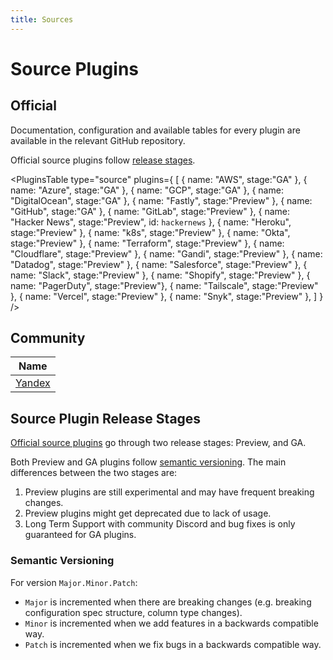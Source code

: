 ```yaml
---
title: Sources
---
```



# Source Plugins

## Official

Documentation, configuration and available tables for every plugin are available in the relevant GitHub repository.

Official source plugins follow [release stages](#source-plugin-release-stages).

<PluginsTable
    type="source"
    plugins={
        [
            { name: "AWS", stage:"GA" },
            { name: "Azure", stage:"GA" },
            { name: "GCP", stage:"GA" },
            { name: "DigitalOcean", stage:"GA" },
            { name: "Fastly", stage:"Preview" },
            { name: "GitHub", stage:"GA" },
            { name: "GitLab", stage:"Preview" },
            { name: "Hacker News", stage:"Preview", id: `hackernews` },
            { name: "Heroku", stage:"Preview" },
            { name: "k8s", stage:"Preview" },
            { name: "Okta", stage:"Preview" },
            { name: "Terraform", stage:"Preview" },
            { name: "Cloudflare", stage:"Preview" },
            { name: "Gandi", stage:"Preview" },
            { name: "Datadog", stage:"Preview" },
            { name: "Salesforce", stage:"Preview" },
            { name: "Slack", stage:"Preview" },
            { name: "Shopify", stage:"Preview" },
            { name: "PagerDuty", stage:"Preview"},
            { name: "Tailscale", stage:"Preview" },
            { name: "Vercel", stage:"Preview" },
            { name: "Snyk", stage:"Preview" },
        ]
    }
/>

## Community

| **Name**                                                     |
|--------------------------------------------------------------|
| [Yandex](https://github.com/yandex-cloud/cq-provider-yandex) |

## Source Plugin Release Stages

[Official source plugins](#official) go through two release stages: Preview, and GA.

Both Preview and GA plugins follow [semantic versioning](#semantic-versioning).
The main differences between the two stages are:

1. Preview plugins are still experimental and may have frequent breaking changes.
2. Preview plugins might get deprecated due to lack of usage.
3. Long Term Support with community Discord and bug fixes is only guaranteed for GA plugins.

### Semantic Versioning

For version `Major.Minor.Patch`:

- `Major` is incremented when there are breaking changes (e.g. breaking configuration spec structure, column type changes).
- `Minor` is incremented when we add features in a backwards compatible way.
- `Patch` is incremented when we fix bugs in a backwards compatible way.

